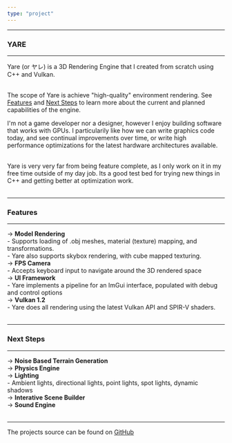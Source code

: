 ```yaml
---
type: "project"
---
```


<hr/>

### YARE
<hr/>

Yare (or ヤレ) is a 3D Rendering Engine that I created from scratch using C++ and Vulkan.<br/><br/>

The scope of Yare is achieve "high-quality" environment rendering. See [Features](#Features) and [Next Steps](#NextSteps)
to learn more about the current and planned capabilities of the engine.<br/>

I'm not a game developer nor a designer, however I enjoy building software that works with GPUs.
I particularily like how we can write graphics code today, and see continual improvements over time,
or write high performance optimizations for the latest hardware architectures available.<br/><br/>

Yare is very very far from being feature complete, as I only work on it in my free time
outside of my day job. Its a good test bed for trying new things in C++ and getting better at optimization work.<br/><br/>
<a name="Features"></a>
<hr/>

### Features
<hr/>
→ <b>Model Rendering</b><br/>
- Supports loading of .obj meshes, material (texture) mapping, and transformations. <br/>
- Yare also supports skybox rendering, with cube mapped texturing. <br/>
→ <b>FPS Camera</b><br/>
- Accepts keyboard input to navigate around the 3D rendered space<br/>
→ <b>UI Framework</b><br/>
- Yare implements a pipeline for an ImGui interface, populated with debug and control options<br/>
→ <b>Vulkan 1.2</b><br/>
- Yare does all rendering using the latest Vulkan API and SPIR-V shaders.<br/><br/>
<a name="NextSteps"></a>
<hr/>

### Next Steps
<hr/>
→  <b>Noise Based Terrain Generation</b><br/>
→  <b>Physics Engine</b><br/>
→  <b>Lighting</b><br/>
- Ambient lights, directional lights, point lights, spot lights, dynamic shadows<br/>
→  <b>Interative Scene Builder</b><br/>
→  <b>Sound Engine</b>
<br/><br/>
<hr/>

The projects source can be found on <a href="https://github.com/0xRiyu/Yare" target="_blank" rel="noreferrer">GitHub</a>
